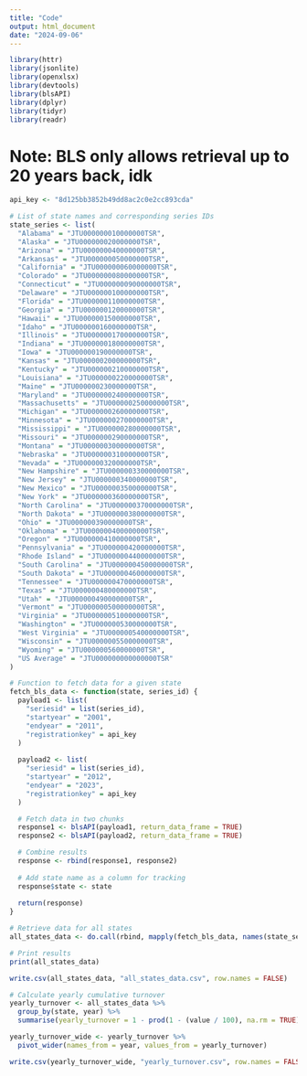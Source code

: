 ```yaml
---
title: "Code"
output: html_document
date: "2024-09-06"
---
```


```r
library(httr)
library(jsonlite)
library(openxlsx)
library(devtools)
library(blsAPI)
library(dplyr)
library(tidyr)
library(readr)

```

# Note: BLS only allows retrieval up to 20 years back, idk 

```r
api_key <- "8d125bb3852b49dd8ac2c0e2cc893cda"

# List of state names and corresponding series IDs
state_series <- list(
  "Alabama" = "JTU000000010000000TSR",
  "Alaska" = "JTU000000020000000TSR",
  "Arizona" = "JTU000000040000000TSR",
  "Arkansas" = "JTU000000050000000TSR",
  "California" = "JTU000000060000000TSR",
  "Colorado" = "JTU000000080000000TSR",
  "Connecticut" = "JTU000000090000000TSR",
  "Delaware" = "JTU000000100000000TSR",
  "Florida" = "JTU000000110000000TSR",
  "Georgia" = "JTU000000120000000TSR",
  "Hawaii" = "JTU000000150000000TSR",
  "Idaho" = "JTU000000160000000TSR",
  "Illinois" = "JTU000000170000000TSR",
  "Indiana" = "JTU000000180000000TSR",
  "Iowa" = "JTU000000190000000TSR",
  "Kansas" = "JTU000000200000000TSR",
  "Kentucky" = "JTU000000210000000TSR",
  "Louisiana" = "JTU000000220000000TSR",
  "Maine" = "JTU000000230000000TSR",
  "Maryland" = "JTU000000240000000TSR",
  "Massachusetts" = "JTU000000250000000TSR",
  "Michigan" = "JTU000000260000000TSR",
  "Minnesota" = "JTU000000270000000TSR",
  "Mississippi" = "JTU000000280000000TSR",
  "Missouri" = "JTU000000290000000TSR",
  "Montana" = "JTU000000300000000TSR",
  "Nebraska" = "JTU000000310000000TSR",
  "Nevada" = "JTU000000320000000TSR",
  "New Hampshire" = "JTU000000330000000TSR",
  "New Jersey" = "JTU000000340000000TSR",
  "New Mexico" = "JTU000000350000000TSR",
  "New York" = "JTU000000360000000TSR",
  "North Carolina" = "JTU000000370000000TSR",
  "North Dakota" = "JTU000000380000000TSR",
  "Ohio" = "JTU000000390000000TSR",
  "Oklahoma" = "JTU000000400000000TSR",
  "Oregon" = "JTU000000410000000TSR",
  "Pennsylvania" = "JTU000000420000000TSR",
  "Rhode Island" = "JTU000000440000000TSR",
  "South Carolina" = "JTU000000450000000TSR",
  "South Dakota" = "JTU000000460000000TSR",
  "Tennessee" = "JTU000000470000000TSR",
  "Texas" = "JTU000000480000000TSR",
  "Utah" = "JTU000000490000000TSR",
  "Vermont" = "JTU000000500000000TSR",
  "Virginia" = "JTU000000510000000TSR",
  "Washington" = "JTU000000530000000TSR",
  "West Virginia" = "JTU000000540000000TSR",
  "Wisconsin" = "JTU000000550000000TSR",
  "Wyoming" = "JTU000000560000000TSR",
  "US Average" = "JTU000000000000000TSR"
)

# Function to fetch data for a given state
fetch_bls_data <- function(state, series_id) {
  payload1 <- list(
    "seriesid" = list(series_id),
    "startyear" = "2001",
    "endyear" = "2011",
    "registrationkey" = api_key
  )
  
  payload2 <- list(
    "seriesid" = list(series_id),
    "startyear" = "2012",
    "endyear" = "2023",
    "registrationkey" = api_key
  )

  # Fetch data in two chunks
  response1 <- blsAPI(payload1, return_data_frame = TRUE)
  response2 <- blsAPI(payload2, return_data_frame = TRUE)

  # Combine results
  response <- rbind(response1, response2)
  
  # Add state name as a column for tracking
  response$state <- state
  
  return(response)
}

# Retrieve data for all states
all_states_data <- do.call(rbind, mapply(fetch_bls_data, names(state_series), state_series, SIMPLIFY = FALSE))

# Print results
print(all_states_data)


```


```r
write.csv(all_states_data, "all_states_data.csv", row.names = FALSE)

```


```r

# Calculate yearly cumulative turnover
yearly_turnover <- all_states_data %>%
  group_by(state, year) %>%
  summarise(yearly_turnover = 1 - prod(1 - (value / 100), na.rm = TRUE))
```


```r
yearly_turnover_wide <- yearly_turnover %>%
  pivot_wider(names_from = year, values_from = yearly_turnover)

write.csv(yearly_turnover_wide, "yearly_turnover.csv", row.names = FALSE)


```



